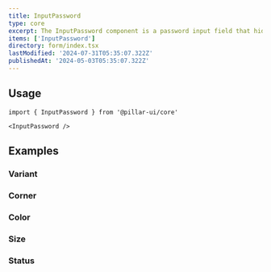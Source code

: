 ```yaml
---
title: InputPassword
type: core
excerpt: The InputPassword component is a password input field that hides the text that is being entered. This is useful for entering passwords, as it prevents other people from seeing what you are typing.
items: ['InputPassword']
directory: form/index.tsx
lastModified: '2024-07-31T05:35:07.322Z'
publishedAt: '2024-05-03T05:35:07.322Z'
---
```


## Usage

```tsx
import { InputPassword } from '@pillar-ui/core'
```

```tsx
<InputPassword />
```

## Examples

### Variant

<Playground direction="column" name="inputPasswordVariant" root="form/inputPassword" />

### Corner

<Playground direction="column" name="inputPasswordCorner" root="form/inputPassword" />

### Color

<Playground direction="column" name="inputPasswordColor" root="form/inputPassword" />

### Size

<Playground direction="column" name="inputPasswordSize" root="form/inputPassword" />

### Status

<Playground direction="column" name="inputPasswordStatus" root="form/inputPassword" />
